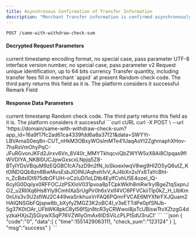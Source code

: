 ---
title: Asynchronous Confirmation of Transfer Information
description: "Merchant Transfer information is confirmed asynchronously"
---

`POST /same-with-withdraw-check-sum`

#### Decrypted Request Parameters
<ParamField query="time" type="long" required>
    current timestamp
</ParamField>
<ParamField query="charset" type="string" required>
    encoding format, no special case, pass parameter UTF-8
</ParamField>
<ParamField query="version" type="string" required>
    interface version number, no special case, pass parameter v2
</ParamField>


<ParamField query="request_id" type="string" required>
    Request unique identification, up to 64 bits
</ParamField>
<ParamField query="symbol" type="string" required>
    currency
</ParamField>
<ParamField query="amount" type="string" required>
    Transfer quantity, including transfer fees
</ParamField>
<ParamField query="to" type="string" required>
    fill in merchant `appid` at present
</ParamField>
<ParamField query="check_sum" type="string" required>
    Random check code. The third party returns this field as it is. The platform considers it successful
</ParamField>
<ParamField query="remark" type="string">
    Remark Field
</ParamField>


#### Response Data Parameters
<Expandable title="object">
    <ResponseField name="time" type="long">current timestamp</ResponseField>
    <ResponseField name="check_sum" type="string">Random check code. The third party returns this field as it is. The platform considers it successful</ResponseField>
</Expandable>



<RequestExample>
  ```curl cURL
  curl -X POST \
  --url 'https://domain/same-with-withdraw-check-sum?app_id=16a9f17fc2ad61ca4339fdd6a8a37f21&data=SWYYr-LBVAmaS0eq8n-CUT_nHkM3OBxyWOsImMTe41UaqAoYI2ZghmaphXHov-7hsRsVmOhyPqC-JFuRGvonJKFd2Jirxv6Vn_8V40r_MMYTkhqcviQbZWYW5xX8Ai8CIpqas9fIWVDIYA_NKBl0UCJpwGxscxLNpjq5Z8-BTyIYDsVBquM9zEQGBCfcA7szD9n2fN_loSkoexlwqV8wg9HIZO5yQ6utZ_Kt0lNDQQb8zn8BwfAvsEsbJlOINUAqhxh1vV_AJ4bXn2uYx8TaYcBht-n_ZcBdxIDt975dbOFUiH-oCzIuDi1oLDtb4EylfCvhU5E4ozel_lQ-6cyIG0Dqiiyx0RFFOCJzPSXIoV031pvoa8pTCpkWklh8mRw1rylBgeZtqSxpnJO2_u2RIlXq6Hs8Yly9CmhIXaSrUgPir0h6xVxlf4VC6PFVCkiiTlp0kZ_H_UbKm0nUis3v3U2sflWJ2C449waSrikhuxVrFAQ6PQmrFVCAE6MYXNrFXJQuam2HAIQNSGbFQjspw8b_bXyfyZMGZ3K2oBC4I_v3eETTdPe0pfSNJb-5g37K0tOAr_UFbWK8pkC8yl56fSjn8tcR3yCRWwoi8jxTcUBiswTtvXZtzgG4dyzkaHXjsZjSGiywXSqP76VZWlyOmAx6IDSViLcPLPISdU3ruCI'
  ```
</RequestExample>



<ResponseExample>
```json
{
    "code":"0",
    "data":[
        {
            "time":1551429063111,
            "check_sum":"123124"
        }
    ],
    "msg":"success"
}
```
</ResponseExample>
